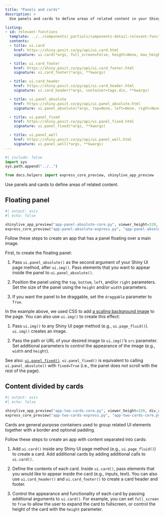 ```yaml
---
title: "Panels and cards"
description: >
  Use panels and cards to define areas of related content in your Shiny app.

listing:
- id: relevant-functions
  template: ../../components/_partials/components-detail-relevant-functions.ejs
  contents:
  - title: ui.card
    href: https://shiny.posit.co/py/api/ui.card.html
    signature: ui.card(*args, full_screen=False, height=None, max_height=None, min_height=None, fill=True, class_=None, **kwargs)

  - title: ui.card_footer
    href: https://shiny.posit.co/py/api/ui.card_footer.html
    signature: ui.card_footer(*args, **kwargs)

  - title: ui.card_header
    href: https://shiny.posit.co/py/api/ui.card_header.html
    signature: ui.card_header(*args, container=tags.div, **kwargs)

  - title: ui.panel_absolute
    href: https://shiny.posit.co/py/api/ui.panel_absolute.html
    signature: ui.panel_absolute(*args, top=None, left=None, right=None, bottom=None, width=None, height=None, draggable=False, fixed=False, cursor='auto', **kwargs)

  - title: ui.panel_fixed
    href: https://shiny.posit.co/py/api/ui.panel_fixed.html
    signature: ui.panel_fixed(*args, **kwargs)

  - title: ui.panel_well
    href: https://shiny.posit.co/py/api/ui.panel_well.html
    signature: ui.panel_well(*args, **kwargs)
---
```


```python
#| include: false
import sys
sys.path.append("../..")

from docs.helpers import express_core_preview, shinylive_app_preview
```

Use panels and cards to define areas of related content.

:::{#relevant-functions}
:::

:::{.border-bottom .blue .mt-6 .mb-5}
:::

## Floating panel

:::{.column-screen-inset-right style="max-width:800px;"}
```python
#| output: asis
#| echo: false

shinylive_app_preview("app-panel-absolute-core.py", viewer_height=320, div_attrs=".p-0")
express_core_preview("app-panel-absolute-express.py", "app-panel-absolute-core.py")
```
:::

Follow these steps to create an app that has a panel floating over a main image.

First, to create the floating panel:

  1. Pass `ui.panel_absolute()` as the second argument of your Shiny UI page method, after `ui.img()`. Pass elements that you want to appear inside the panel to `ui.panel_absolute()`.

  2. Position the panel using the `top`, `bottom`, `left`, and/or `right` parameters. Set the size of the panel using the `height` and/or `width` parameters.

  3. If you want the panel to be draggable, set the `draggable` parameter to `True`.

In the example above, we used CSS to add [a scaling background image](https://developer.mozilla.org/en-US/docs/Web/CSS/CSS_backgrounds_and_borders/Resizing_background_images) to the page.
You can also use `ui.img()` to create this effect:

  1. Pass `ui.img()` to any Shiny UI page method (e.g., `ui.page_fluid()`). `ui.img()` creates an image.

  2. Pass the path or URL of your desired image to `ui.img()`'s `src` parameter. Set additional parameters to control the appearance of the image (e.g., `width` and `height`).


See also: [`ui.panel_fixed()`](https://shiny.posit.co/py/api/ui.panel_fixed.html). `ui.panel_fixed()` is equivalent to calling `ui.panel_absolute()` with `fixed=True` (i.e., the panel does not scroll with the rest of the page).

:::{.border-bottom .blue .my-5}
:::

## Content divided by cards

:::{.column-screen-inset-right style="max-width:800px;"}
```python
#| output: asis
#| echo: false

shinylive_app_preview("app-two-cards-core.py", viewer_height=320, div_attrs=".p-0")
express_core_preview("app-two-cards-express.py", "app-two-cards-core.py")
```
:::

Cards are general purpose containers used to group related UI elements together with a border and optional padding.

Follow these steps to create an app with content separated into cards:

  1. Add `ui.card()` inside any Shiny UI page method (e.g., `ui.page_fluid()`) to create a card. Add additional cards by adding additional calls to `ui.card()`.

  2. Define the contents of each card. Inside `ui.card()`, pass elements that you would like to appear inside the card (e.g., inputs, text). You can also use `ui.card_header()` and `ui.card_footer()` to create a card header and footer.

  3. Control the appearance and functionality of each card by passing additional  arguments to `ui.card()`. For example, you can set `full_screen` to `True` to allow the user to expand the card to fullscreen, or control the height of the card with the `height` parameter.
